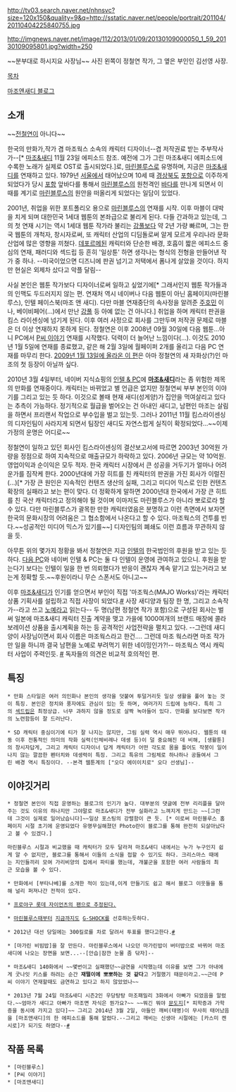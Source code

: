 http://tv03.search.naver.net/nhnsvc?size=120x150&quality=9&q=http://sstatic.naver.net/people/portrait/201104/20110404225840755.jpg

http://imgnews.naver.net/image/112/2013/01/09/20130109000050_1_59_20130109095801.jpg?width=250

~~분부대로 하시지요 사장님~~ 
사진 왼쪽이 정철연 작가, 그 옆은 부인인 김선영 사장.

[[목차]]

[http://blog.naver.com/majosady 마조앤새디 블로그]

== 소개 ==
~~[[전철연]]이 아니다~~ 

한국의 만화가,작가 겸 마조웍스 소속의 캐릭터 디자이너--겸 저작권료 받는 주부작사가--[* [[마조&새디]] 11월 23일 에피소드 참조. 예전에 그가 그린 마조&새디 에피소드에 수록한 노래가 실제로 OST로 출시되었다.]로, [[마린블루스]]로 유명하며, 지금은 [[마조&새디]]를 연재하고 있다. 1979년 [[서울]]에서 태어났으며 10세 때 [[경상북도]] [[포항]]으로 이주하게 되었다가 당시 [[포항]] 앞바다를 통해서 [[마린블루스]]의 원천격인 [[바다]]를 만나게 되면서 이 때를 계기로 [[마린블루스]]의 원안을 떠올리게 되었다는 일담이 있었다.

2001년, 취업을 위한 포트폴리오 용으로 [[마린블루스]]의 연재를 시작. 이후 마블이 대박을 치게 되며 대한민국 1세대 웹툰의 본좌급으로 불리게 된다. 다들 간과하고 있는데, 그의 첫 연재 시기는 역시 1세대 웹툰 작가라 불리는 [[강풀]]보다 약 2년 가량 빠르며, 그는 한국 웹툰의 개척자, 창시자로써, 또 캐릭터 산업의 디딤돌로써 알게 모르게 우리나라 문화 산업에 많은 영향을 끼쳤다. [[데포르메]]된 캐릭터와 단순한 배경, 호흡이 짧은 에피소드 중심의 연재, 패러디와 섹드립 등 흔히 '일상툰' 하면 생각나는 형식의 전형을 만들어낸 작가 중 하나. --미국이었으면 디즈니에 판권 넘기고 저택에서 폼나게 살았을 것이다. 하지만 현실은 외제차 샀다고 악플 달림--

사실 본인은 웹툰 작가보다 디자이너로써 일하고 싶었기에[* 그래서인지 웹툰 작가들과의 인맥도 두드러지지 않는 편. 연재처 역시 네이버나 다음 웹툰이 아닌 홈페이지(마린블루스), 인텔 페이스북(마조 앤 새디). 다만 마블 연재중단의 속사정을 알려준 [[주호민]] 이나, 베이비페어(...)에서 만난 [[강풀]] 등 아예 없는 건 아니다.] 취업을 하며 캐릭터 판권을 킴스 라이센싱에 넘기게 된다. 이후 여러 사정으로 회사를 그만두며 저작권 문제로 마블은 더 이상 연재하지 못하게 된다. 정철연은 이후 2008년 09월 30일에 다음 웹툰...아니 PC에서 [http://pc.daum.net/festival/catoon.jsp P씨 이야기] 연재를 시작했다. 덕력이 더 늘어난 느낌이다(...). 이것도 2010년 1월 5일에 연재를 종료했고, 같은 해 2월 3일에 월페이퍼 2개를 올리고 다음 PC 연재를 마무리 한다. [http://pc.daum.net/festival/festival_cartoon_view.jsp?id=160&mypage2=11 2009년 1월 13일에 올라온 이 편]은 아마 정철연의 새 자화상(?)인 마조의 첫 등장이 아닐까 싶다.

2010년 3월 4일부터, 네이버 지식쇼핑의 [http://intelpc.shopping.naver.com/ 인텔 & PC]에 '''[[마조&새디]]'''라는 좀 위험한 제목의 만화를 연재중이다. 캐릭터는 바뀌었고 별 언급은 없지만 정철연씨 부부 본인의 이야기를 그리고 있는 듯 하다. 이것으로 볼때 현재 새디(성게양)가 집안을 먹여살리고 있다는 추측이 가능하다. 정기적으로 월급을 벌어오는 건 아내인 새디고, 남편인 마조는 살림을 하면서 프리랜서 작업으로 부수입을 벌고 있는듯. 그러나 2011년 11월 킴스라이센싱의 디자인팀이 사라지게 되면서 팀장인 새디도 자연스럽게 실직이 확정되었다...~~이제 가정의 운명은 어디로~~

정철연이 일하고 있던 회사인 킴스라이센싱의 결산보고서에 따르면 2003년 30억원 가량을 정점으로 하여 지속적으로 매출규모가 하락하고 있다. 2006년 규모는 약 10억원. 영업이익과 순이익은 모두 적자. 한국 캐릭터 시장에서 큰 성공을 거두기가 얼마나 어려운가를 짐작케 한다. 2000년대에 가장 히트를 친 캐릭터의 판권을 가진 회사가 이럴진(...)[* 가장 큰 원인은 지속적인 컨텐츠 생산의 실패, 그리고 미디어 믹스로 인한 컨텐츠 확장의 실패라고 보는 편이 맞다. 더 정확하게 말하면 2000년대 한국에서 가장 큰 히트를 친 국산 캐릭터라고 정의해야 될 것이며 이마저도 마린블루스가 아니라 뽀로로라 할 수 있다. 다만 마린블루스가 괄목한 만한 캐릭터였음은 분명하고 이런 측면에서 보자면 한국의 문화시장의 어려움은 그 협소함에서 나온다고 할 수 있다. 마조웍스의 건투를 빈다.~~성공적인 미디어 믹스가 있기를~~] 디자인팀의 폐쇄도 이런 흐름과 무관하지 않을 듯.

아무튼 위의 몇가지 정황을 봐서 정철연은 지금 [[인텔]]의 한국법인의 후원을 받고 있는 듯하다. [http://pc.daum.net/ 다음 PC]와 네이버 인텔 & PC는 둘 다 인텔이 운영에 관여하고 있으니. 후원을 받는다기 보다는 인텔이 일을 한 번 의뢰했다가 반응이 괜찮자 계속 맡기고 있는거라고 보는게 정확할 듯.~~후원이라니 무슨 스폰서도 아니고~~

이후 [[마조&새디]]가 인기를 얻으면서 부인이 직접 '마조웍스(MAJO Works)'라는 캐릭터상품 기획사를 설립하고 직접 사장이 되었다.[http://blog.naver.com/majosady/30140163473 #] 사장 새디양과 팀장 한 명, 그리고 소속작가--라고 쓰고 [[노예]]라고 읽는다-- 두 명(남편 정철연 작가 포함)으로 구성된 회사는 벌써 일본에 마조&새디 캐릭터 진출 계약을 맺고 가을에 1000여개의 브랜드 매장에 콜라보레이션 상품을 출시계획을 하는 등 공격적인 사업전략을 펼치고 있다. --그런데 새디 양이 사장님이면서 회사 이름은 마조웍스라고 한건.... 그런데 마조 웍스라면 마조 작가만 일을 하니까 결국 남편을 노예로 부려먹기 위한 네이밍인가?!-- 마조웍스 역시 캐릭터 사업이 주력인듯. [http://blog.naver.com/majosady/30156824512 #] 독자들의 의견은 비교적 호의적인 편.

== 특징 ==
 * 만화 스타일은 여러 의인화나 본인의 생각을 덧붙여 투덜거리듯 일상 생활을 풀어 놓는 것이 특징. 본인은 정치와 풍자에도 관심이 있는 듯 하며, 여러가지 드립에 능하다. 특히 그의 [[섹드립]]은 최정상급. 너무 과하지 않을 정도로 살짝 녹아들어 있다. 만화를 보다보면 작가의 노련함등이 잘 드러난다.

 * SD 캐릭터 중심이기에 티가 잘 나지는 않지만, 그림 실력 역시 매우 뛰어나다. 웹툰의 태동 이후 전통적인 의미의 작화 실력(인체비례나 데셍 등)이 덜 중요해진 데 비해, [생활툰]의 창시자답게, 그리고 캐릭터 디자이너 답게 캐릭터가 어떤 각도로 몸을 틀어도 작붕이 일어나지 않는 깔끔한 펜터치와 데셍력이 특징. 그리고 특유의 그림체로 하나하나 공들여서 그린 배경 역시 특징이다. --본격 웹툰계의 ["오다 에이이치로" 오다 선생님]-- 

== 이야깃거리 ==
 * 정철연 본인이 직접 운영하는 블로그의 인기가 높다. 대부분의 댓글에 전부 리리플을 달아주는 것도 이유의 하나지만 그야말로 마조&새디가 전부 실화라고 느껴지게 만드는 ~~[그런데 그것이 실제로 일어났습니다]~~일상 포스팅의 강렬함이 큰 듯. [* 이로써 마린블루스 홈페이지 시절 초기에 운영되었다 유명무실해졌던 Photo란이 블로그를 통해 완전히 되살아났다고 볼 수 있겠다.] 

 마린블루스 시절과 비교했을 때 캐릭터가 모두 달라져 마조&새디 내에서는 누가 누구인지 쉽게 알 수 없지만, 블로그를 통해서 이들의 소식을 접할 수 있기도 하다. 크리스마스 때에는 지인들끼리 모여 가리비양의 집에서 파티를 했는데, 개불군을 포함한 여러 사람들의 최근 모습을 볼 수 있다.

 * 만화에서 [부타나베]를 소개한 적이 있는데,이게 만들기도 쉽고 해서 블로그 이웃들을 통해 널리 퍼져나간 전적이 있다.

 * [http://blog.naver.com/majosady/30117255182 프로야구 롯데 자이언츠의 팬으로 추정된다.]

 * [[마린블루스]]때부터 [http://blog.naver.com/majosady/30151335954 지금까지도] [[G-SHOCK]]를 선호하는듯하다.

 * 2012년 대선 당일에는 300킬로를 차로 달려서 투표를 했다고한다.[http://blog.naver.com/majosady/30154173615 #]

 * [마가린 비빔밥]을 잘 만든다. 마린블루스에서 나오던 마가린밥이 버터밥으로 바뀌어 마조새디에 나오는 장면을 보면...--[안습|잠깐 눈물 좀 닦자]--

 * 마조&새디 140화에서 ~~몇번이고 실패했던~~금연을 시작했는데 이유를 보면 그가 아내에게 굿나잇 키스를 하려는 순간 '''재떨이에 뽀뽀하는 것 같다'''고 거절했기 때문이라고.~~근데 P씨 이야기 연재할때도 금연하고 있다고 하지 않았었나~~

 * 2013년 7월 24일 마조&새디 시즌2인 우당탕탕 마조패밀리 3화에서 아빠가 되었음을 알렸다.~~엄마가 새디고 아빠가 마조면 자식은 뭔가요?~~ ~~뭐긴 뭐야 [[문도]]지[* 피학증과 가학증을 동시에 가지고 있다]~~ 그리고 2014년 3월 2일, 아들인 깨비(태명)이 무사히 태어났음을 [마조앤새디]의 한 에피소드를 통해 알렸다.--그리고 깨비는 신생아 시절에는 [카스미 켄시로]가 되기도 하였다--[https://image.artistchai.co.kr/intel/webtoon/540-majo-s2_36-021.jpg #]
== 작품 목록 ==
 * [마린블루스]
 * [P씨 이야기]
 * [마조앤새디]
